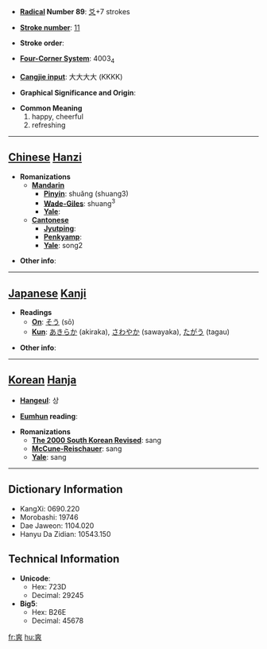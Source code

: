 * '''[[Wiktionary:Chinese radical index| Radical]] Number 89''': [[Wiktionary:Chinese radical index 爻|爻]]+7 strokes

* '''[[Wiktionary:Chinese total strokes index|Stroke number]]''': [[Wiktionary:Chinese total strokes index 11|11]]

* '''Stroke order''': 

* '''[[Wiktionary:Chinese four corner index|Four-Corner System]]''': 4003<sub>4</sub>

* '''[[Wiktionary:Chinese Cangjie index|Cangjie input]]''': 大大大大 (KKKK)

* '''Graphical Significance and Origin''': 

* '''Common Meaning'''
*#happy, cheerful
*# refreshing


----

== [[Chinese]] [[Hanzi]] ==

* '''Romanizations'''
** '''[[Mandarin]]'''
*** '''[[Pinyin]]''': shuǎng (shuang3)
*** '''[[Wade-Giles]]''': shuang<sup>3</sup>
*** '''[[Yale]]''': 
** '''[[Cantonese]]'''
*** '''[[Jyutping]]''':
*** '''[[Penkyamp]]''': 
*** '''[[Yale]]''': song2

* '''Other info''': 

----

== [[Japanese]] [[Kanji]] ==

* '''Readings'''
** '''[[On]]''': [[そう]] (sō)
** '''[[Kun]]''': [[あきらか]] (akiraka), [[さわやか]] (sawayaka), [[たがう]] (tagau)

* '''Other info''':  

----

== [[Korean]] [[Hanja]] ==

* '''[[Hangeul]]''': 상

* '''[[Eumhun]] reading''': 

* '''Romanizations'''
** '''[[The 2000 South Korean Revised Romanization|The 2000 South Korean Revised]]''': sang
** '''[[McCune-Reischauer]]''': sang
** '''[[Yale]]''': sang

----

== Dictionary Information ==

* KangXi: 0690.220
* Morobashi: 19746
* Dae Jaweon: 1104.020
* Hanyu Da Zidian: 10543.150

== Technical Information ==

* '''Unicode''':
** Hex: 723D
** Decimal: 29245
* '''Big5''':
** Hex: B26E
** Decimal: 45678

[[fr:爽]]
[[hu:爽]]